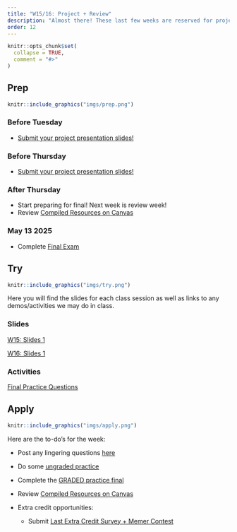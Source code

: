 ```yaml
---
title: "W15/16: Project + Review"
description: "Almost there! These last few weeks are reserved for project presentations and a final review."
order: 12
---
```


```r
knitr::opts_chunk$set(
  collapse = TRUE,
  comment = "#>"
)
```


## Prep


:::::{.card .border .border-2 .border-info}
:::: {.grid .g-0}
::: {.g-col-3}
:::: {.card-body}

```r
knitr::include_graphics("imgs/prep.png")
```

::::
:::

::: {.g-col-9}
:::: {.card-body}
### Before Tuesday


- <span style="color:#508AB0"><a href="https://bowdoin.instructure.com/courses/6946/modules/items/463554" target="_blank">Submit your project presentation slides!</a></span>

### Before Thursday

- <span style="color:#508AB0"><a href="https://bowdoin.instructure.com/courses/6946/modules/items/463554" target="_blank">Submit your project presentation slides!</a></span>

### After Thursday

- Start preparing for final! Next week is review week!
- Review <span style="color:#508AB0"><a href="https://bowdoin.instructure.com/courses/6946/modules/items/464736" target="_blank">Compiled Resources on Canvas</a></span>

### May 13 2025

- Complete <span style="color:#508AB0"><a href="https://bowdoin.instructure.com/courses/6946/modules/items/465380" target="_blank">Final Exam</a></span>
::::
:::
::::
:::::

## Try {.mt-5}

:::::{.card .border .border-2 .border-info}
:::: {.grid .g-0}
::: {.g-col-3}
:::: {.card-body}

```r
knitr::include_graphics("imgs/try.png")
```

::::
:::

::: {.g-col-9}
:::: {.card-body}

Here you will find the slides for each class session as well as links to any demos/activities we may do in class.

### Slides

<a class="btn btn-outline-info" href="../../slides/W15_review.pdf" role="button" target="_blank">W15: Slides 1</a>

<a class="btn btn-outline-info" href="../../slides/W16_review.pdf" role="button" target="_blank">W16: Slides 1</a>

<!-- <a class="btn btn-outline-info" href="../../slides/W1_research_design.pdf" role="button" target="_blank">W1: Slides 2</a> -->

### Activities

<a class="btn btn-outline-info" href="https://docs.google.com/document/d/1acY1IwTBTuTmwJ2MPy0n67obrxHdNFOyPmx35TR91BI/edit?usp=sharing" role="button" target="_blank">Final Practice Questions</a>



::::
:::


::::
:::::

## Apply {.mt-5}

:::::{.card .border .border-2 .border-info}
:::: {.grid .g-0}
::: {.g-col-3}
:::: {.card-body}

```r
knitr::include_graphics("imgs/apply.png")
```

::::
:::

::: {.g-col-9}
:::: {.card-body}

Here are the to-do's for the week:

- Post any lingering questions <a href="https://forms.gle/FUPZMhQWY8cNEdYs9" target="_blank">here</a>
- Do some <span style="color:#508AB0"><a href="https://bowdoin.instructure.com/courses/6946/modules/items/464093" target="_blank">ungraded practice</a></span>
- Complete the <span style="color:#508AB0"><a href="https://bowdoin.instructure.com/courses/6946/modules/items/465038" target="_blank">GRADED practice final</a></span>
- Review <span style="color:#508AB0"><a href="https://bowdoin.instructure.com/courses/6946/modules/items/464736" target="_blank">Compiled Resources on Canvas</a></span>


- Extra credit opportunities:
  - Submit <span style="color:#508AB0"><a href="https://bowdoin.instructure.com/courses/6946/modules/items/464304" target="_blank">Last Extra Credit Survey + Memer Contest </a></span> 

::::
:::


::::
:::::

